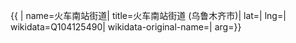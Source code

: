 {{ {{{1|PRC admin/showdata}}}|
name=火车南站街道|
title=火车南站街道 (乌鲁木齐市)|
lat=|
lng=|
wikidata=Q104125490|
wikidata-original-name=|
arg={{{arg|}}}}}